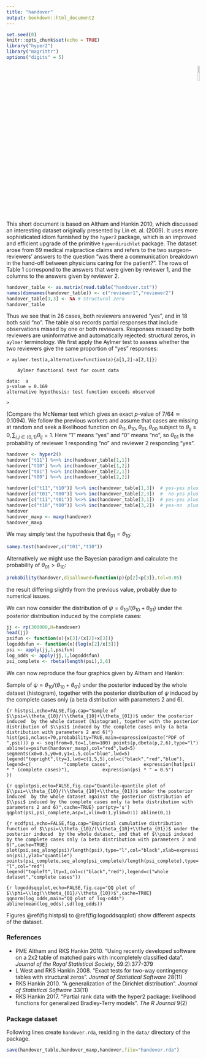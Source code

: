 ```yaml
---
title: "handover"
output: bookdown::html_document2
---
```


```r
set.seed(0)
knitr::opts_chunk$set(echo = TRUE)
library("hyper2")
library("magrittr")
options("digits" = 5)
```

<p style="text-align: right;">
![](`r system.file("help/figures/hyper2.png", package = "hyper2")`){width=10%}
</p>


This short document is based on Altham and Hankin 2010, which
discussed an interesting dataset originally presented by Lin
et. al. (2009).  It uses more sophisticated idiom furnished by the
`hyper2` package, which is an improved and efficient upgrade of the
primitive `hyperdirichlet` package.  The dataset arose from 69 medical
malpractice claims and refers to the two surgeon–reviewers' answers to
the question "was there a communication breakdown in the hand-off
between physicians caring for the patient?".  The rows of Table 1
correspond to the answers that were given by reviewer 1, and the
columns to the answers given by reviewer 2.

```r
handover_table <- as.matrix(read.table("handover.txt"))
names(dimnames(handover_table)) <- c("reviewer1","reviewer2")
handover_table[3,3] <- NA # structural zero
handover_table
```

Thus we see that in 26 cases, both reviewers answered "yes", and in 18
both said "no".  The table also records partial responses that include
observations missed by one or both reviewers.  Responses missed by
both reviewers are uninformative and automatically rejected:
structural zeros, in `aylmer` terminology.  We first apply the Aylmer
test to assess whether the two reviewers give the same proportion of
"yes" responses:

```
> aylmer.test(a,alternative=function(a){a[1,2]-a[2,1]})

	Aylmer functional test for count data

data:  a
p-value = 0.169
alternative hypothesis: test function exceeds observed

> 
```


(Compare the McNemar test which gives an exact $p$-value of
$7/64\simeq 0.1094$).  We follow the previous workers and assume that
cases are missing at random and seek a likelihood function on
$\theta_{11},\theta_{10},\theta_{01},\theta_{00}$ subject to
$\theta_{ij}\geq 0,\sum_{i,j \in\left\lbrace
0,1\right\rbrace}\theta_{ij}=1$.  Here "1" means "yes" and "0"
means "no", so $\theta_{01}$ is the probability of reviewer 1
responding "no" and reviewer 2 responding "yes".

```r
handover <- hyper2()
handover["t11"] %<>% inc(handover_table[1,1])
handover["t10"] %<>% inc(handover_table[1,2])
handover["t01"] %<>% inc(handover_table[2,1])
handover["t00"] %<>% inc(handover_table[2,2])

handover[c("t11","t10")] %<>% inc(handover_table[1,3])  # yes-yes plus yes-no  = 2 
handover[c("t01","t00")] %<>% inc(handover_table[2,3])  #  no-yes plus  no-no  = 9 
handover[c("t11","t01")] %<>% inc(handover_table[3,1])  # yes-yes plus  no-yes = 4 
handover[c("t10","t00")] %<>% inc(handover_table[3,2])  # yes-no  plus  no-no  = 4 
handover
handover_maxp <- maxp(handover)
handover_maxp
```


We may simply test the hypothesis that $\theta_{01} = \theta_{10}$:

```r
samep.test(handover,c("t01","t10"))
```

Alternatively we might use the Bayesian paradigm and calculate the
probability of $\theta_{01} > \theta_{10}$:

```r
probability(handover,disallowed=function(p){p[2]<p[3]},tol=0.05)
```

the result differing slightly from the previous value, probably due to
numerical issues.


We can now consider the distribution of
$\psi=\theta_{10}/(\theta_{10}+\theta_{01})$ under the posterior
distribution induced by the complete cases:

```r
jj <- rp(300000,H=handover)
head(jj)
psifun <- function(x){x[3]/(x[2]+x[3])}
logoddsfun <- function(x){log(x[2]/x[3])}
psi <- apply(jj,1,psifun)
log_odds <- apply(jj,1,logoddsfun)
psi_complete <- rbeta(length(psi),2,6)
```

We can now reproduce the four graphics given by Altham and Hankin:

Sample of $\psi=\theta_{10}/(\theta_{10}+\theta_{01})$ under the
posterior induced by the whole dataset (histogram), together with the
posterior distribution of $\psi$ induced by the complete cases only
(a beta distribution with parameters 2 and 6).

```{r histpsi,echo=FALSE,fig.cap="Sample of $\\psi=\\theta_{10}/(\\theta_{10}+\\theta_{01})$ under the posterior induced  by the whole dataset (histogram), together with the posterior distribution of $\\psi$ induced by the complete cases only (a beta distribution with parameters 2 and 6)"}
hist(psi,nclass=70,probability=TRUE,main=expression(paste("PDF of ",psi)))
p <- seq(from=0,to=1,len=100)
points(p,dbeta(p,2,6),type="l")
abline(v=psifun(handover_maxp),col="red",lwd=5)
segments(x0=0.5,y0=0,y1=1.5,col="blue",lwd=5)
legend("topright",lty=1,lwd=c(1,5,5),col=c("black","red","blue"),
       legend=c(
           "complete cases",
           expression(hat(psi) * " (complete cases)"),
           expression(psi * " = 0.5")
           ))
```

```{r qqplotpsi,echo=FALSE,fig.cap="Quantile-quantile plot of $\\psi=\\theta_{10}/(\\theta_{10}+\\theta_{01})$ under the posterior induced  by the whole dataset against the posterior distribution of $\\psi$ induced by the complete cases only (a beta distribution with parameters 2 and 6)",cache=TRUE}
par(pty='s')
qqplot(psi,psi_complete,asp=1,xlim=0:1,ylim=0:1)
abline(0,1)
```

```{r ecdfpsi,echo=FALSE,fig.cap="Empirical cumulative distribution function of $\\psi=\\theta_{10}/(\\theta_{10}+\\theta_{01})$ under the posterior induced  by the whole dataset, and that of $\\psi$ induced by the complete cases only (a beta distribution with parameters 2 and 6)",cache=TRUE}
plot(psi,seq_along(psi)/length(psi),type="l",col="black",xlab=expression(psi),ylab="quantile")
points(psi_complete,seq_along(psi_complete)/length(psi_complete),type="l",col="red")
legend("topleft",lty=1,col=c("black","red"),legend=c("whole dataset","complete cases"))
```

```{r logoddsqqplot,echo=FALSE,fig.cap="QQ plot of $\\phi=\\log(\\theta_{01}/\\theta_{10})$",cache=TRUE}
qqnorm(log_odds,main="QQ plot of log-odds")
abline(mean(log_odds),sd(log_odds))
```

Figures \@ref(fig:histpsi) to  \@ref(fig:logoddsqqplot) show different aspects of the dataset.

### References {-}

* PME Altham and RKS Hankin 2010.  "Using recently developed software on
a 2x2 table of matched pairs with incompletely classified data".
_Journal of the Royal Statistical Society_, 59:2):377-379
* L West and RKS Hankin 2008. "Exact tests for two-way contingency
tables with structural zeros".  _Journal of Statistical Software_
28(11)
* RKS Hankin 2010. "A generalization of the Dirichlet distribution". 
 _Journal of Statistical Software_ 33(11)
* RKS Hankin 2017. "Partial rank data with the hyper2 package:
  likelihood functions for generalized Bradley-Terry models".  _The R
  Journal_ 9(2)


### Package dataset {-}

Following lines create `handover.rda`, residing in the `data/` directory of the package.

```r
save(handover_table,handover_maxp,handover,file="handover.rda")
```

